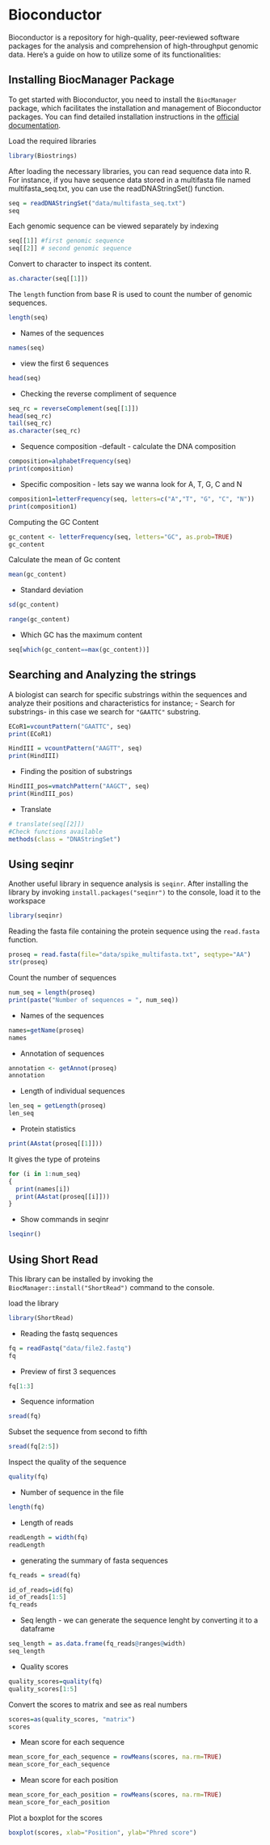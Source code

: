 # Bioconductor

Bioconductor is a repository for high-quality, peer-reviewed software packages for the analysis and comprehension of high-throughput genomic data. Here's a guide on how to utilize some of its functionalities:

## Installing BiocManager Package

To get started with Bioconductor, you need to install the `BiocManager` package, which facilitates the installation and management of Bioconductor packages. You can find detailed installation instructions in the [official documentation](https://cran.r-project.org/web/packages/BiocManager/vignettes/BiocManager.html).

Load the required libraries
```r
library(Biostrings)
```

After loading the necessary libraries, you can read sequence data into R. For instance, if you have sequence data stored in a multifasta file named multifasta_seq.txt, you can use the readDNAStringSet() function.
```r
seq = readDNAStringSet("data/multifasta_seq.txt")
seq
```

Each genomic sequence can be viewed separately by indexing 
```r
seq[[1]] #first genomic sequence
seq[[2]] # second genomic sequence
```

Convert to character to inspect its content.
```r
as.character(seq[[1]]) 
```

The `length` function from base R is used to count the number of genomic sequences. 
```r
length(seq)
```

- Names of the sequences
```r
names(seq)
```

- view the first 6 sequences
```r
head(seq)
```

- Checking the reverse compliment of sequence 
```r
seq_rc = reverseComplement(seq[[1]])
head(seq_rc)
tail(seq_rc)
as.character(seq_rc)
```

- Sequence composition -default - calculate the DNA composition
```r
composition=alphabetFrequency(seq)
print(composition)
```

- Specific composition - lets say we wanna look for A, T, G, C and N
```r
composition1=letterFrequency(seq, letters=c("A","T", "G", "C", "N"))
print(composition1)
```

Computing the GC Content 
```r
gc_content <- letterFrequency(seq, letters="GC", as.prob=TRUE)
gc_content
```

Calculate the mean of Gc content 
```r
mean(gc_content)
```

- Standard deviation 
```r
sd(gc_content)
```


```r
range(gc_content)
```

- Which GC has the maximum content 
```r
seq[which(gc_content==max(gc_content))]
```

## Searching and Analyzing the strings
A biologist can search for specific substrings within the sequences and analyze their positions and characteristics for instance;
- Search for substrings- in this case we search for `"GAATTC"` substring.
```r
ECoR1=vcountPattern("GAATTC", seq)
print(ECoR1)

HindIII = vcountPattern("AAGTT", seq)
print(HindIII)
```

-  Finding the position of substrings
```r
HindIII_pos=vmatchPattern("AAGCT", seq)
print(HindIII_pos)
```

- Translate 
```r
# translate(seq[[2]])
#Check functions available
methods(class = "DNAStringSet")
```

## Using seqinr
Another useful library in sequence analysis is `seqinr`. 
After installing the library by invoking `install.packages("seqinr")` to the console, load it to the workspace 
```r
library(seqinr)
```

Reading the fasta file containing the protein sequence using the `read.fasta` function. 
```r
proseq = read.fasta(file="data/spike_multifasta.txt", seqtype="AA")
str(proseq)
```

Count the number of sequences 
```r
num_seq = length(proseq)
print(paste("Number of sequences = ", num_seq))
```

- Names of the sequences
```r
names=getName(proseq)
names 
```

- Annotation of sequences 
```r
annotation <- getAnnot(proseq)
annotation
```

- Length of individual sequences 
```r
len_seq = getLength(proseq)
len_seq
```

- Protein statistics 
```r
print(AAstat(proseq[[1]]))
```

It gives the type of proteins 
```r
for (i in 1:num_seq)
{
  print(names[i])
  print(AAstat(proseq[[i]]))
}
```

- Show commands in seqinr
```r
lseqinr()
```

## Using Short Read
This library can be installed by invoking the `BiocManager::install("ShortRead")` command to the console. 

load the library 
```r
library(ShortRead)
```

- Reading the fastq sequences 
```r
fq = readFastq("data/file2.fastq")
fq
```

- Preview of first 3 sequences
```r
fq[1:3]
```

- Sequence information
```r
sread(fq)
```

Subset the sequence from second to fifth
```r
sread(fq[2:5])
```

Inspect the quality of the sequence 
```r
quality(fq)
```

- Number of sequence in the file 
```r
length(fq)
```

- Length of reads 
```r
readLength = width(fq)
readLength
```

- generating the summary of fasta sequences 
```r
fq_reads = sread(fq)

id_of_reads=id(fq)
id_of_reads[1:5]
fq_reads
```

- Seq length - we can generate the sequence lenght by converting it to a dataframe
```r
seq_length = as.data.frame(fq_reads@ranges@width)
seq_length
```

- Quality scores 
```r
quality_scores=quality(fq)
quality_scores[1:5]
```

Convert the scores to matrix and see as real numbers 
```r
scores=as(quality_scores, "matrix")
scores
```

- Mean score for each sequence 
```r
mean_score_for_each_sequence = rowMeans(scores, na.rm=TRUE)
mean_score_for_each_sequence
```

- Mean score for each position 
```r
mean_score_for_each_position = rowMeans(scores, na.rm=TRUE)
mean_score_for_each_position
```

Plot a boxplot for the scores 
```r
boxplot(scores, xlab="Position", ylab="Phred score")
```


